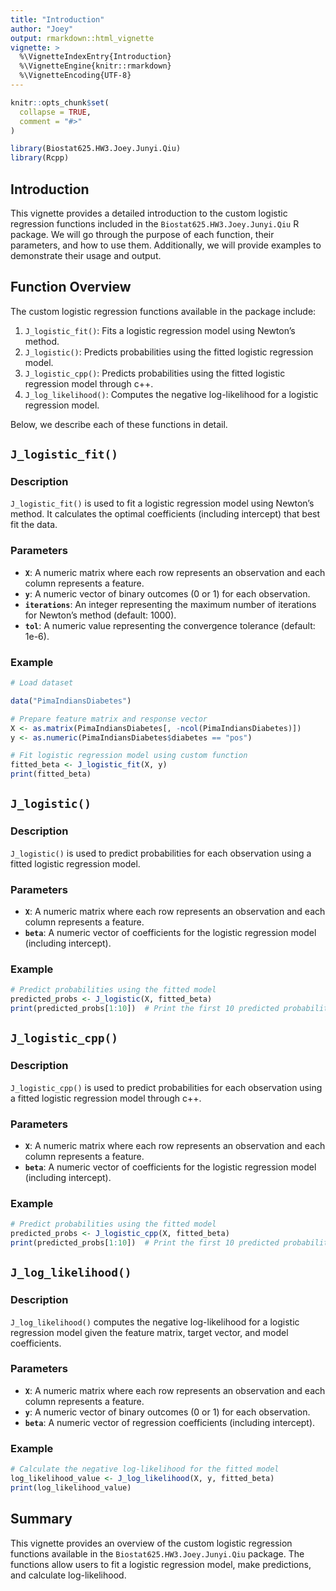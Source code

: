 ```yaml
---
title: "Introduction"
author: "Joey"
output: rmarkdown::html_vignette
vignette: >
  %\VignetteIndexEntry{Introduction}
  %\VignetteEngine{knitr::rmarkdown}
  %\VignetteEncoding{UTF-8}
---
```


```r
knitr::opts_chunk$set(
  collapse = TRUE,
  comment = "#>"
)
```

```r
library(Biostat625.HW3.Joey.Junyi.Qiu)
library(Rcpp)
```

## Introduction

This vignette provides a detailed introduction to the custom logistic regression functions included in the `Biostat625.HW3.Joey.Junyi.Qiu` R package. We will go through the purpose of each function, their parameters, and how to use them. Additionally, we will provide examples to demonstrate their usage and output.

## Function Overview

The custom logistic regression functions available in the package include:

1. `J_logistic_fit()`: Fits a logistic regression model using Newton's method.
2. `J_logistic()`: Predicts probabilities using the fitted logistic regression model.
3. `J_logistic_cpp()`: Predicts probabilities using the fitted logistic regression model through c++.
4. `J_log_likelihood()`: Computes the negative log-likelihood for a logistic regression model.


Below, we describe each of these functions in detail.

## `J_logistic_fit()`

### Description
`J_logistic_fit()` is used to fit a logistic regression model using Newton's method. It calculates the optimal coefficients (including intercept) that best fit the data.

### Parameters
- **`X`**: A numeric matrix where each row represents an observation and each column represents a feature.
- **`y`**: A numeric vector of binary outcomes (0 or 1) for each observation.
- **`iterations`**: An integer representing the maximum number of iterations for Newton's method (default: 1000).
- **`tol`**: A numeric value representing the convergence tolerance (default: 1e-6).

### Example
```r

# Load dataset

data("PimaIndiansDiabetes")

# Prepare feature matrix and response vector
X <- as.matrix(PimaIndiansDiabetes[, -ncol(PimaIndiansDiabetes)])
y <- as.numeric(PimaIndiansDiabetes$diabetes == "pos")

# Fit logistic regression model using custom function
fitted_beta <- J_logistic_fit(X, y)
print(fitted_beta)
```

## `J_logistic()`

### Description
`J_logistic()` is used to predict probabilities for each observation using a fitted logistic regression model.

### Parameters
- **`X`**: A numeric matrix where each row represents an observation and each column represents a feature.
- **`beta`**: A numeric vector of coefficients for the logistic regression model (including intercept).

### Example
```r
# Predict probabilities using the fitted model
predicted_probs <- J_logistic(X, fitted_beta)
print(predicted_probs[1:10])  # Print the first 10 predicted probabilities
```

## `J_logistic_cpp()`

### Description
`J_logistic_cpp()` is used to predict probabilities for each observation using a fitted logistic regression model through c++.

### Parameters
- **`X`**: A numeric matrix where each row represents an observation and each column represents a feature.
- **`beta`**: A numeric vector of coefficients for the logistic regression model (including intercept).

### Example
```r
# Predict probabilities using the fitted model
predicted_probs <- J_logistic_cpp(X, fitted_beta)
print(predicted_probs[1:10])  # Print the first 10 predicted probabilities
```


## `J_log_likelihood()`

### Description
`J_log_likelihood()` computes the negative log-likelihood for a logistic regression model given the feature matrix, target vector, and model coefficients.

### Parameters
- **`X`**: A numeric matrix where each row represents an observation and each column represents a feature.
- **`y`**: A numeric vector of binary outcomes (0 or 1) for each observation.
- **`beta`**: A numeric vector of regression coefficients (including intercept).

### Example
```r
# Calculate the negative log-likelihood for the fitted model
log_likelihood_value <- J_log_likelihood(X, y, fitted_beta)
print(log_likelihood_value)
```


## Summary

This vignette provides an overview of the custom logistic regression functions available in the `Biostat625.HW3.Joey.Junyi.Qiu` package. The functions allow users to fit a logistic regression model, make predictions, and calculate log-likelihood.




